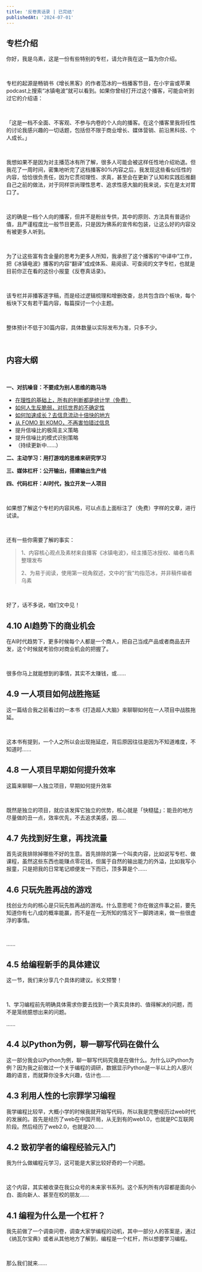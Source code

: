 ```yaml
---
title: '反卷真话录 | 已完结'
publishedAt: '2024-07-01'
---
```


## 专栏介绍

你好，我是乌素，这是一份有些特别的专栏，请允许我在这一篇为你介绍。

 

专栏的起源是畅销书《增长黑客》的作者范冰的一档播客节目，在小宇宙或苹果podcast上搜索“冰镇电波”就可以看到。如果你曾经打开过这个播客，可能会听到过它的介绍语：

 

「这是一档不全面、不客观、不参与内卷的个人向的播客。在这个播客里我将任性的讨论我感兴趣的一切话题，包括但不限于商业增长、媒体营销、前沿黑科技、个人成长。」

 

我想如果不是因为对主播范冰有所了解，很多人可能会被这样任性地介绍劝退。但我花了一周时间，密集地听完了这档播客80%内容之后，我发现这些看似任性的内容，恰恰很负责任，因为它贯彻理性、求真，甚至会在更新了认知和实践后推翻自己之前的做法，对于同样崇尚理性思考、追求性感大脑的我来说，实在是太对胃口了。

 

这的确是一档个人向的播客，但并不是粉丝专供，其中的原则、方法具有普适价值，且严谨程度比一般节目更高，只是因为佛系的宣传和包装，让这么好的内容没有被更多人听到。

 

为了让这些富有含金量的思考为更多人所知，我承担了这个播客的“中译中”工作，把《冰镇电波》播客的内容“翻译”成成体系、易阅读、可查阅的文字专栏，也就是目前你正在看的这份小报童《反卷真话录》。

 

该专栏并非播客逐字稿，而是经过逻辑梳理和增删改查，总共包含四个板块，每个板块下又有若干篇内容，每篇探讨一个小主题。

 

整体预计不低于30篇内容，具体数量以实际发布为准，只多不少。

 

内容大纲
----

 

**一、对抗噪音：不要成为别人思维的跑马场**

* [在理性的基础上，所有的判断都是统计学（免费）](https://xiaobot.net/post/eeb1dbc1-180e-44a6-a925-330ef017ec5f)
* [如何人生反脆弱，对抗世界的不确定性](https://xiaobot.net/post/a1ba2e48-e930-4bd8-94df-5b6d9e553dd8)
* [如何加速成长？去信息流动十倍快的地方](https://xiaobot.net/post/7474f312-7752-41da-be95-2464ef4681a7)
* [从 FOMO 到 KOMO，不再害怕错过信息](https://xiaobot.net/post/2626ae0b-2539-4d88-81dd-2ba542b56d7e)
* 提升信噪比的极简主义策略
* 提升信噪比的模式识别策略
* （持续更新中……）

**二、主动学习：用打游戏的思维来研究学习**

**三、媒体杠杆：公开输出，搭建输出生产线**

**四、代码杠杆：AI时代，独立开发一人项目**

 

如果想了解这个专栏的内容风格，可以点击上面标注了（免费）字样的文章，进行试读。

 

还有一些你需要了解的事实：


> 1、内容核心观点及素材来自播客《冰镇电波》，经主播范冰授权、编者乌素整理发布
> 
> 2、为易于阅读，使用第一视角叙述，文中的“我”均指范冰，并非稿件编者乌素

 

好了，话不多说，咱们文中见！



## 4.10 AI趋势下的商业机会
在AI时代趋势下，更多时候每个人都是一个商人，把自己当成产品或者商品去开发，这个时候就考验你对商业机会的把握了。

 

很多你马上就能想到的事情，其实不太赚钱，或......

## 4.9 一人项目如何战胜拖延
这一篇结合我之前看过的一本书《打造超人大脑》来聊聊如何在一人项目中战胜拖延。

 

这本书有提到，一个人之所以会出现拖延症，背后原因往往是因为不知道难度，不知道时......

## 4.8 一人项目早期如何提升效率
这篇来聊聊一人独立项目，早期如何提升效率

 

既然是独立的项目，就应该发挥它独立的优势，核心就是「快糙猛」：能丑的地方尽量做的丑一点，效率优先，不去追求美感，因......

## 4.7 先找到好生意，再找流量
首先说我排除掉哪些不好的生意。首先排除的第一个叫卖内容，比如说写专栏、做课程，虽然这些东西也能赚点零花钱，但属于自然的输出能力的外溢，比如我写小报童，只是把我的日常笔记顺便发一下而已，顶多算是个......

## 4.6 只玩先胜再战的游戏
找创业方向的核心是只玩先胜再战的游戏。什么意思呢？你在做这件事之前，要先知道你有七八成的概率能赢，而不是在一无所知的情况下一脚跨进来，做一些很虚浮的事情。

 

......

## 4.5 给编程新手的具体建议
这一节，我们来分享几个具体的建议。长文预警！

 

1、学习编程前先明确具体需求你要去找到一个真实具体的、值得解决的问题，而不是笼统臆想出来的问题。

......

## 4.4 以Python为例，聊一聊写代码在做什么
这一部分我会以Python为例，聊一聊写代码究竟是在做什么。为什么以Python为例？因为我之前做过一个关于编程的调研，数据显示Python是一半以上的人感兴趣的语言，而就算你没多大兴趣，估计也......

## 4.3 利用人性的七宗罪学习编程
我学编程比较早，大概小学的时候我就开始写代码，所以我是完整经历过web时代的发展的。首先是经历了web在中国开局，从无到有的web1.0，也就是PC互联网阶段。然后经历了web2.0，也就是20......

## 4.2 致初学者的编程经验元入门
我为什么做编程元学习，这可能是大家比较好奇的一个问题。

 

这个内容，其实被收录在我公众号的未来家书系列。这个系列所有内容都是面向小白、面向新人、甚至在校的朋友......

## 4.1 编程为什么是一个杠杆？
我先前做了一个调查问卷，调查大家学编程的动机，其中一部分人的答案是，通过《纳瓦尔宝典》或者从其他地方了解到，编程是一个杠杆，所以想要学习编程。

 

那么我们就来......

